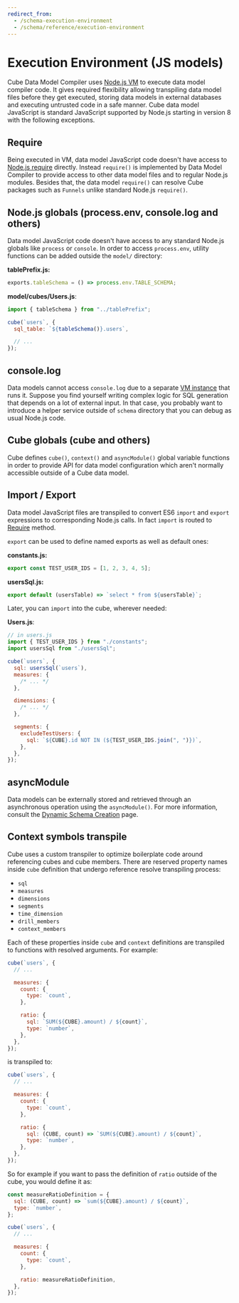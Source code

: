 ```yaml
---
redirect_from:
  - /schema-execution-environment
  - /schema/reference/execution-environment
---
```


# Execution Environment (JS models)

Cube Data Model Compiler uses [Node.js VM][nodejs-vm] to execute data model
compiler code. It gives required flexibility allowing transpiling data model
files before they get executed, storing data models in external databases and
executing untrusted code in a safe manner. Cube data model JavaScript is
standard JavaScript supported by Node.js starting in version 8 with the
following exceptions.

## Require

Being executed in VM, data model JavaScript code doesn't have access to [Node.js
require][nodejs-require] directly. Instead `require()` is implemented by Data
Model Compiler to provide access to other data model files and to regular
Node.js modules. Besides that, the data model `require()` can resolve Cube
packages such as `Funnels` unlike standard Node.js `require()`.

## Node.js globals (process.env, console.log and others)

Data model JavaScript code doesn't have access to any standard Node.js globals
like `process` or `console`. In order to access `process.env`, utility functions
can be added outside the `model/` directory:

**tablePrefix.js:**

```javascript
exports.tableSchema = () => process.env.TABLE_SCHEMA;
```

**model/cubes/Users.js**:

```javascript
import { tableSchema } from "../tablePrefix";

cube(`users`, {
  sql_table: `${tableSchema()}.users`,

  // ...
});
```

## console.log

Data models cannot access `console.log` due to a separate [VM
instance][nodejs-vm] that runs it. Suppose you find yourself writing complex
logic for SQL generation that depends on a lot of external input. In that case,
you probably want to introduce a helper service outside of `schema` directory
that you can debug as usual Node.js code.

## Cube globals (cube and others)

Cube defines `cube()`, `context()` and `asyncModule()` global variable functions
in order to provide API for data model configuration which aren't normally
accessible outside of a Cube data model.

## Import / Export

Data model JavaScript files are transpiled to convert ES6 `import` and `export`
expressions to corresponding Node.js calls. In fact `import` is routed to
[Require][self-require] method.

`export` can be used to define named exports as well as default ones:

**constants.js:**

```javascript
export const TEST_USER_IDS = [1, 2, 3, 4, 5];
```

**usersSql.js:**

```javascript
export default (usersTable) => `select * from ${usersTable}`;
```

Later, you can `import` into the cube, wherever needed:

**Users.js**:

```javascript
// in users.js
import { TEST_USER_IDS } from "./constants";
import usersSql from "./usersSql";

cube(`users`, {
  sql: usersSql(`users`),
  measures: {
    /* ... */
  },

  dimensions: {
    /* ... */
  },

  segments: {
    excludeTestUsers: {
      sql: `${CUBE}.id NOT IN (${TEST_USER_IDS.join(", ")})`,
    },
  },
});
```

## asyncModule

Data models can be externally stored and retrieved through an asynchronous
operation using the `asyncModule()`. For more information, consult the [Dynamic
Schema Creation][ref-dynamic-schemas] page.

## Context symbols transpile

Cube uses a custom transpiler to optimize boilerplate code around referencing
cubes and cube members. There are reserved property names inside `cube`
definition that undergo reference resolve transpiling process:

- `sql`
- `measures`
- `dimensions`
- `segments`
- `time_dimension`
- `drill_members`
- `context_members`

Each of these properties inside `cube` and `context` definitions are transpiled
to functions with resolved arguments. For example:

```javascript
cube(`users`, {
  // ...

  measures: {
    count: {
      type: `count`,
    },

    ratio: {
      sql: `SUM(${CUBE}.amount) / ${count}`,
      type: `number`,
    },
  },
});
```

is transpiled to:

```javascript
cube(`users`, {
  // ...

  measures: {
    count: {
      type: `count`,
    },

    ratio: {
      sql: (CUBE, count) => `SUM(${CUBE}.amount) / ${count}`,
      type: `number`,
    },
  },
});
```

So for example if you want to pass the definition of `ratio` outside of the
cube, you would define it as:

```javascript
const measureRatioDefinition = {
  sql: (CUBE, count) => `sum(${CUBE}.amount) / ${count}`,
  type: `number`,
};

cube(`users`, {
  // ...

  measures: {
    count: {
      type: `count`,
    },

    ratio: measureRatioDefinition,
  },
});
```

[nodejs-vm]: https://nodejs.org/api/vm.html
[nodejs-require]: https://nodejs.org/api/modules.html#modules_require_id
[ref-dynamic-schemas]: /product/data-modeling/advanced/dynamic-schema-creation
[self-require]: #require
